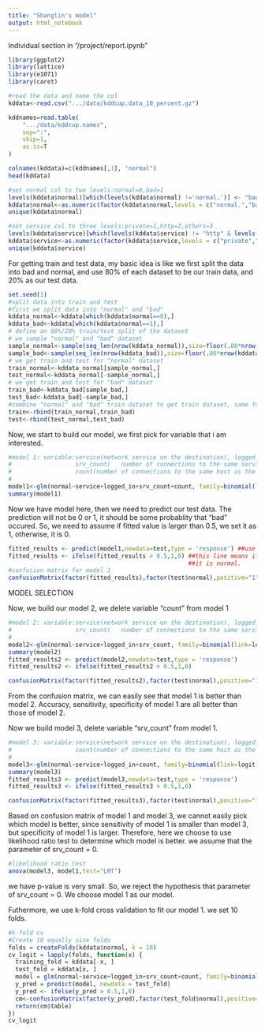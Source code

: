 ```yaml
---
title: "Shanglin's model"
output: html_notebook
---
```

Individual section in "/project/report.ipynb"

```r
library(ggplot2)
library(lattice)
library(e1071)
library(caret)
```


```r
#read the data and name the col
kddata<-read.csv(".../data/kddcup.data_10_percent.gz")

kddnames=read.table(
    ".../data/kddcup.names",
    sep=":",
    skip=1,
    as.is=T
)

colnames(kddata)=c(kddnames[,1], "normal")
head(kddata)
```

```r
#set normal col to two levels:normal=0,bad=1
levels(kddata$normal)[which(levels(kddata$normal) !='normal.')] <- "bad."
kddata$normal<-as.numeric(factor(kddata$normal,levels = c("normal.","bad."))) -1 
unique(kddata$normal)
```

```r
#set service col to three levels:private=1,http=2,others=3
levels(kddata$service)[which(levels(kddata$service) != "http" & levels(kddata$service) != "private")] <- "others"
kddata$service<-as.numeric(factor(kddata$service,levels = c("private","http","others")))
unique(kddata$service)
```
For getting train and test data, my basic idea is like we first split the data into bad and normal, and use 80% of each dataset to be our train data, and 20% as our test data.


```r
set.seed(1)
#split data into train and test
#first we split data into "normal" and "bad"
kddata_normal<-kddata[which(kddata$normal==0),]
kddata_bad<-kddata[which(kddata$normal==1),]
# define an 80%/20% train/test split of the dataset
# we sample "normal" and "bad" dataset
sample_normal<-sample(seq_len(nrow(kddata_normal)),size=floor(.80*nrow(kddata_normal)))
sample_bad<-sample(seq_len(nrow(kddata_bad)),size=floor(.80*nrow(kddata_bad)))
# we get train and test for "normal" dataset
train_normal<-kddata_normal[sample_normal,]
test_normal<-kddata_normal[-sample_normal,]
# we get train and test for "bad" dataset
train_bad<-kddata_bad[sample_bad,]
test_bad<-kddata_bad[-sample_bad,]
#combine "normal" and "bad" train dataset to get train dataset, same for "bad"
train<-rbind(train_normal,train_bad)
test<-rbind(test_normal,test_bad)
```

Now, we start to build our model, we first pick for variable that i am interested. 

```r
#model 1: variable:service(network service on the destination), logged_in(1 if successfully logged in; 0 otherwise), 
#                  srv_count(	number of connections to the same service as the current connection in the past two seconds),
#                  count(number of connections to the same host as the current connection in the past two seconds )
#                   
model1<-glm(normal~service+logged_in+srv_count+count, family=binomial(link=logit), data=train)
summary(model1)


```

Now we have model here, then we need to predict our test data. The prediction will not be 0 or 1, it should be some probablity that "bad" occured. So, we need to assume if fitted value is larger than 0.5, we set it as 1, otherwise, it is 0.
```r
fitted_results <- predict(model1,newdata=test,type = 'response') ##use "response" to get pi, not logit(pi)
fitted_results <- ifelse(fitted_results > 0.5,1,0) ##this line means if pi is bigger than 0.5, we assume it is 'bad', otherwise 
                                                   ##it is normal.
#confusion matrix for model 1
confusionMatrix(factor(fitted_results),factor(test$normal),positive="1",dnn = c("prediction","actual"))
```
MODEL SELECTION

Now, we build our model 2, we delete variable "count" from model 1
```r
#model 2: variable:service(network service on the destination), logged_in(1 if successfully logged in; 0 otherwise), 
#                  srv_count(	number of connections to the same service as the current connection in the past two seconds)
#                   
model2<-glm(normal~service+logged_in+srv_count, family=binomial(link=logit), data=train)
summary(model2)
fitted_results2 <- predict(model2,newdata=test,type = 'response')
fitted_results2 <- ifelse(fitted_results2 > 0.5,1,0)

confusionMatrix(factor(fitted_results2),factor(test$normal),positive="1",dnn = c("prediction","actual"))
```
From the confusion matrix, we can easily see that model 1 is better than model 2. Accuracy, sensitivity, specificity of model 1 are all better than those of model 2.

Now we build model 3, delete variable "srv_count" from model 1.

```r
#model 3: variable:service(network service on the destination), logged_in(1 if successfully logged in; 0 otherwise), 
#                  count(number of connections to the same host as the current connection in the past two seconds )
# 
model3<-glm(normal~service+logged_in+count, family=binomial(link=logit), data=train)
summary(model3)
fitted_results3 <- predict(model3,newdata=test,type = 'response')
fitted_results3 <- ifelse(fitted_results3 > 0.5,1,0)

confusionMatrix(factor(fitted_results3),factor(test$normal),positive="1",dnn = c("prediction","actual"))
```
Based on confusion matrix of model 1 and model 3, we cannot easily pick which model is better, since sensitivity of model 1 is smaller than model 3, but specificity of model 1 is larger. Therefore, here we choose to use likelihood ratio test to determine which model is better. we assume that the parameter of srv_count = 0. 

```r
#likelihood ratio test
anova(model3, model1,test="LRT")
```

we have p-value is very small. So, we reject the hypothesis that parameter of srv_count = 0. We choose model 1 as our model. 

Futhermore, we use k-fold cross validation to fit our model 1. we set 10 folds.

```r
#k-fold cv
#Create 10 equally size folds
folds = createFolds(kddata$normal, k = 10)
cv_logit = lapply(folds, function(x) {
  training_fold = kddata[-x, ]
  test_fold = kddata[x, ]
  model = glm(normal~service+logged_in+srv_count+count, family=binomial(link=logit), data=training_fold)
  y_pred = predict(model, newdata = test_fold)
  y_pred <- ifelse(y_pred > 0.5,1,0)
  cm<-confusionMatrix(factor(y_pred),factor(test_fold$normal),positive="1",dnn = c("prediction","actual"))
  return(cm$table)
})
cv_logit
```

